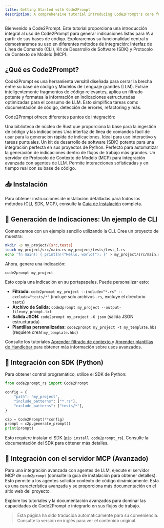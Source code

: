 ```yaml
---
title: Getting Started with Code2Prompt
description: A comprehensive tutorial introducing Code2Prompt's core functionality and its use across CLI, SDK, and MCP integrations.
---
```



<Card title="Descripción del Tutorial">
  Bienvenido a Code2Prompt. Este tutorial proporciona una introducción integral
  al uso de Code2Prompt para generar indicaciones listas para IA a partir de sus
  bases de código. Exploraremos su funcionalidad central y demostraremos su uso
  en diferentes métodos de integración: Interfaz de Línea de Comando (CLI), Kit
  de Desarrollo de Software (SDK) y Protocolo de Contexto de Modelo (MCP).
</Card>

## ¿Qué es Code2Prompt?

Code2Prompt es una herramienta versátil diseñada para cerrar la brecha entre su base de código y Modelos de Lenguaje grandes (LLM). Extrae inteligentemente fragmentos de código relevantes, aplica un filtrado potente y formatea la información en indicaciones estructuradas optimizadas para el consumo de LLM. Esto simplifica tareas como documentación de código, detección de errores, refactoring y más.

Code2Prompt ofrece diferentes puntos de integración:

<Tabs>
  <TabItem label="Núcleo" icon="seti:rust">
    Una biblioteca de núcleo de Rust que proporciona la base para la ingestión
    de código y las indicaciones
  </TabItem>
  <TabItem label="CLI" icon="seti:powershell">
    Una interfaz de línea de comandos fácil de usar para la generación rápida de
    indicaciones. Ideal para uso interactivo y tareas puntuales.
  </TabItem>
  <TabItem label="SDK" icon="seti:python">
    Un kit de desarrollo de software (SDK) potente para una integración perfecta
    en sus proyectos de Python. Perfecto para automatizar la generación de
    indicaciones dentro de flujos de trabajo más grandes.
  </TabItem>
  <TabItem label="MCP" icon="seti:db">
    Un servidor de Protocolo de Contexto de Modelo (MCP) para integración
    avanzada con agentes de LLM. Permite interacciones sofisticadas y en tiempo
    real con su base de código.
  </TabItem>
</Tabs>

## 📥 Instalación

Para obtener instrucciones de instalación detalladas para todos los métodos (CLI, SDK, MCP), consulte la [Guía de Instalación](/../docs/how_to/install) completa.

## 🏁 Generación de Indicaciones: Un ejemplo de CLI

Comencemos con un ejemplo sencillo utilizando la CLI. Cree un proyecto de muestra:

```bash
mkdir -p my_project/{src,tests}
touch my_project/src/main.rs my_project/tests/test_1.rs
echo 'fn main() { println!("Hello, world!"); }' > my_project/src/main.rs
```

Ahora, genere una indicación:

```bash
code2prompt my_project
```

Esto copia una indicación en su portapapeles. Puede personalizar esto:

- **Filtrado:** `code2prompt my_project --include="*.rs" --exclude="tests/*"` (incluye solo archivos `.rs`, excluye el directorio `tests`)
- **Archivo de Salida:** `code2prompt my_project --output-file=my_prompt.txt`
- **Salida JSON:** `code2prompt my_project -O json` (salida JSON estructurada)
- **Plantillas personalizadas:** `code2prompt my_project -t my_template.hbs` (requiere crear `my_template.hbs`)

Consulte los tutoriales [Aprender filtrado de contexto ](/../docs/tutorials/learn_filters) y [Aprender plantillas de Handlebar ](/../docs/tutorials/learn_templates) para obtener más información sobre usos avanzados.

## 🐍 Integración con SDK (Python)

Para obtener control programático, utilice el SDK de Python:

```python
from code2prompt_rs import Code2Prompt

config = {
    "path": "my_project",
    "include_patterns": ["*.rs"],
    "exclude_patterns": ["tests/*"],
}

c2p = Code2Prompt(**config)
prompt = c2p.generate_prompt()
print(prompt)
```

Esto requiere instalar el SDK (`pip install code2prompt_rs`). Consulte la documentación del SDK para obtener más detalles.

## 🤖 Integración con el servidor MCP (Avanzado)

Para una integración avanzada con agentes de LLM, ejecute el servidor MCP de `code2prompt` (consulte la guía de instalación para obtener detalles). Esto permite a los agentes solicitar contexto de código dinámicamente. Esta es una característica avanzada y se proporciona más documentación en el sitio web del proyecto.

<Card title="Próximos Pasos">
  Explore los tutoriales y la documentación avanzados para dominar las
  capacidades de Code2Prompt e integrarlo en sus flujos de trabajo.
</Card>

> Esta página ha sido traducida automáticamente para su conveniencia. Consulte la versión en inglés para ver el contenido original.
